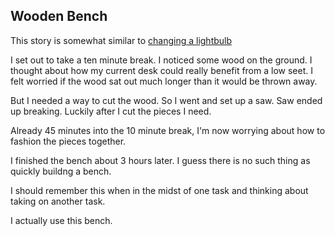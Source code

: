 == Wooden Bench ==
This story is somewhat similar to 
[[https://imgur.com/gallery/replacing-lightbulb-rQIb4Vw | changing a lightbulb]]

I set out to take a ten minute break. I noticed some wood on the ground. I
thought about how my current desk could really benefit from a low seet. I felt
worried if the wood sat out much longer than it would be thrown away. 

But I needed a way to cut the wood. So I went and set up a saw. 
Saw ended up breaking. Luckily after I cut the pieces I need. 

Already 45 minutes into the 10 minute break, I'm now worrying about how to
fashion the pieces together. 

I finished the bench about 3 hours later. I guess there is no such thing as
quickly buildng a bench. 

I should remember this when in the midst of one task and thinking about taking
on another task.

I actually use this bench.
